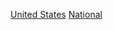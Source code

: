 {{Commons category|National museums of the United States}}

[[Category:各國國立博物館|United States]]
[[Category:美國各類博物館|National]]